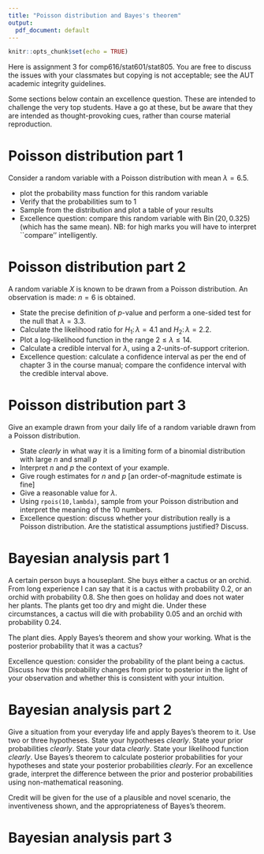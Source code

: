 ```yaml
---
title: "Poisson distribution and Bayes's theorem"
output:
  pdf_document: default
---
```


```r
knitr::opts_chunk$set(echo = TRUE)
```

Here is assignment 3 for comp616/stat601/stat805.  You are free to
discuss the issues with your classmates but copying is not acceptable;
see the AUT academic integrity guidelines.

Some sections below contain an excellence question.  These are
intended to challenge the very top students.  Have a go at these, but
be aware that they are intended as thought-provoking cues, rather than
course material reproduction.

# Poisson distribution part 1

Consider a random variable with a Poisson distribution with mean
$\lambda = 6.5$.

* plot the probability mass function for this random variable
* Verify that the probabilities sum to 1
* Sample from the distribution and plot a table of your results
* Excellence question: compare this random variable with
  $\operatorname{Bin}(20,0.325)$ (which has the same mean).  NB: for
  high marks you will have to interpret ``compare'' intelligently.

# Poisson distribution part 2

A random variable $X$ is known to be drawn from a Poisson
distribution.  An observation is made: $n=6$ is obtained.

* State the precise definition of $p$-value and perform a one-sided
  test for the null that $\lambda = 3.3$.
* Calculate the likelihood ratio for $H_1\colon\lambda = 4.1$ and
  $H_2\colon\lambda=2.2$.
* Plot a log-likelihood function in the range $2\leq\lambda\leq 14$.
* Calculate a credible interval for $\lambda$, using a
  2-units-of-support criterion.
* Excellence question: calculate a confidence interval as per the end
  of chapter 3 in the course manual; compare the confidence interval
  with the credible interval above.


# Poisson distribution part 3

Give an example drawn from your daily life of a random variable drawn
from a Poisson distribution.

* State _clearly_ in what way it is a limiting form of a binomial
  distribution with large $n$ and small $p$
* Interpret $n$ and $p$ the context of your example.
* Give rough estimates for $n$ and $p$ [an order-of-magnitude estimate
  is fine]
* Give a reasonable value for $\lambda$.
* Using `rpois(10,lambda)`, sample from your Poisson distribution and
  interpret the meaning of the 10 numbers.
* Excellence question: discuss whether your distribution really is a
  Poisson distribution.  Are the statistical assumptions justified?
  Discuss.


# Bayesian analysis part 1

A certain person buys a houseplant.  She buys either a cactus or an
orchid.  From long experience I can say that it is a cactus with
probability 0.2, or an orchid with probability 0.8.  She then goes on
holiday and does not water her plants.  The plants get too dry and
might die.  Under these circumstances, a cactus will die with
probability 0.05 and an orchid with probability 0.24.

The plant dies.  Apply Bayes's theorem and show your working.  What is
the posterior probability that it was a cactus?

Excellence question: consider the probability of the plant being a
cactus.  Discuss how this probability changes from prior to posterior
in the light of your observation and whether this is consistent with
your intuition.

# Bayesian analysis part 2

Give a situation from your everyday life and apply Bayes's theorem to
it.  Use two or three hypotheses.  State your hypotheses _clearly_.
State your prior probabilities _clearly_.  State your data _clearly_.
State your likelihood function _clearly_.  Use Bayes's theorem to
calculate posterior probabilities for your hypotheses and state your
posterior probabilities _clearly_.  For an excellence grade, interpret
the difference between the prior and posterior probabilities using
non-mathematical reasoning.

Credit will be given for the use of a plausible and novel scenario,
the inventiveness shown, and the appropriateness of Bayes's theorem.


# Bayesian analysis part 3
